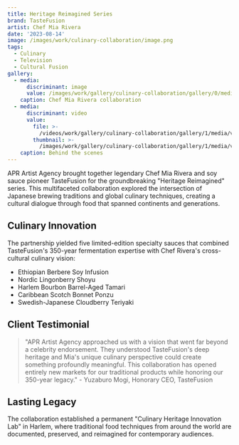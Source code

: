 ```yaml
---
title: Heritage Reimagined Series
brand: TasteFusion
artist: Chef Mia Rivera
date: '2023-08-14'
image: /images/work/culinary-collaboration/image.png
tags:
  - Culinary
  - Television
  - Cultural Fusion
gallery:
  - media:
      discriminant: image
      value: /images/work/gallery/culinary-collaboration/gallery/0/media/value.png
    caption: Chef Mia Rivera collaboration
  - media:
      discriminant: video
      value:
        file: >-
          /videos/work/gallery/culinary-collaboration/gallery/1/media/value/file.mp4
        thumbnail: >-
          /images/work/gallery/culinary-collaboration/gallery/1/media/value/thumbnail.jpg
    caption: Behind the scenes
---
```

APR Artist Agency brought together legendary Chef Mia Rivera and soy sauce pioneer TasteFusion for the groundbreaking "Heritage Reimagined" series. This multifaceted collaboration explored the intersection of Japanese brewing traditions and global culinary techniques, creating a cultural dialogue through food that spanned continents and generations.

## Culinary Innovation

The partnership yielded five limited-edition specialty sauces that combined TasteFusion's 350-year fermentation expertise with Chef Rivera's cross-cultural culinary vision:

* Ethiopian Berbere Soy Infusion
* Nordic Lingonberry Shoyu
* Harlem Bourbon Barrel-Aged Tamari
* Caribbean Scotch Bonnet Ponzu
* Swedish-Japanese Cloudberry Teriyaki

## Client Testimonial

> "APR Artist Agency approached us with a vision that went far beyond a celebrity endorsement. They understood TasteFusion's deep heritage and Mia's unique culinary perspective could create something profoundly meaningful. This collaboration has opened entirely new markets for our traditional products while honoring our 350-year legacy." - Yuzaburo Mogi, Honorary CEO, TasteFusion

## Lasting Legacy

The collaboration established a permanent "Culinary Heritage Innovation Lab" in Harlem, where traditional food techniques from around the world are documented, preserved, and reimagined for contemporary audiences.
